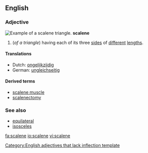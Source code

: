 ==English==

===Adjective===
[[Image:Triangle.Scalene.svg|thumb|right|Example of a scalene triangle.]]
'''scalene'''

# {{geometry}} (''of a triangle'') having each of its three [[side]]s of [[different]] [[length]]s.

====Translations====
{{top}}
*Dutch: [[ongelijkzijdig]]
*German: [[ungleichseitig]]
{{mid}}
{{bottom}}

====Derived terms====
*[[scalene muscle]]
*[[scalenectomy]]

===See also===
*[[equilateral]]
*[[isosceles]]

[[Category:English adjectives that lack inflection template]]

[[fa:scalene]]
[[io:scalene]]
[[vi:scalene]]